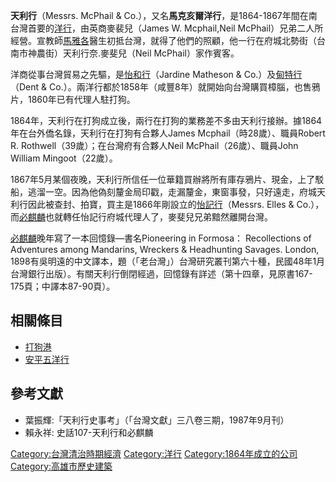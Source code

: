 '''天利行'''（Messrs. McPhail & Co.），又名'''馬克亥爾洋行'''，是1864-1867年間在南台灣首要的[[洋行|洋行]]，由英商麥裴兒（James W. Mcphail,Neil McPhail）兄弟二人所經營。宣教師[[馬雅各|馬雅各]]醫生初抵台灣，就得了他們的照顧，他一行在府城北勢街（台南市神農街）天利行奈.麥斐兒（Neil McPhail）家作賓客。

洋商從事台灣貿易之先驅，是[[怡和行|怡和行]]（Jardine Matheson & Co.）及[[宝顺洋行|甸特行]]（Dent & Co.）。兩洋行都於1858年（咸豐8年）就開始向台灣購買樟腦，也售鴉片，1860年已有代理人駐打狗。

1864年，天利行在打狗成立後，兩行在打狗的業務差不多由天利行接辦。據1864年在台外僑名錄，天利行在打狗有合夥人James Mcphail（時28歲）、職員Robert R. Rothwell（39歲）；在台灣府有合夥人Neil McPhail（26歲）、職員John William Mingoot（22歲）。

1867年5月某個夜晚，天利行所信任一位華籍買辦將所有庫存鴉片、現金，上了駁船，逃溜一空。因為他偽刻釐金局印戳，走漏釐金，東窗事發，只好遠走，府城天利行因此被查封、拍寶，買主是1866年剛設立的[[安平五洋行#怡記洋行|怡記行]]（Messrs. Elles & Co.），而[[必麒麟|必麒麟]]也就轉任怡記行府城代理人了，麥斐兒兄弟黯然離開台灣。       

[[必麒麟|必麒麟]]晚年寫了一本回憶錄—書名Pioneering in Formosa： Recollections of Adventures among Mandarins, Wreckers & Headhunting Savages. London, 1898有吳明遠的中文譯本，題（「老台灣」）台灣研究叢刊第六十種，民國48年1月台灣銀行出版）。有關天利行倒閉經過，回憶錄有詳述（第十四章，見原書167-175頁；中譯本87-90頁）。

== 相關條目 ==

* [[打狗港|打狗港]]
* [[安平五洋行|安平五洋行]]

==參考文獻==
*葉振輝:「天利行史事考」（「台灣文獻」三八卷三期，1987年9月刊）
*賴永祥: 史話107-天利行和必麒麟

[[Category:台灣清治時期經濟|Category:台灣清治時期經濟]]
[[Category:洋行|Category:洋行]]
[[Category:1864年成立的公司|Category:1864年成立的公司]]
[[Category:高雄市歷史建築|Category:高雄市歷史建築]]